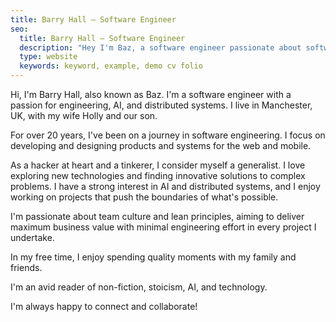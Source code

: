 ```yaml
---
title: Barry Hall — Software Engineer
seo:
  title: Barry Hall — Software Engineer
  description: "Hey I'm Baz, a software engineer passionate about software engineering, AI and distributed systems."
  type: website
  keywords: keyword, example, demo cv folio
---
```


Hi, I'm Barry Hall, also known as Baz. I'm a software engineer with a passion for engineering,
AI, and distributed systems. I live in Manchester, UK, with my wife Holly and our son.

For over 20 years, I've been on a journey in software engineering.
I focus on developing and designing products and systems for the web and mobile.

As a hacker at heart and a tinkerer, I consider myself a generalist. I love exploring
new technologies and finding innovative solutions to complex problems. I have a
strong interest in AI and distributed systems, and I enjoy working on projects that
push the boundaries of what's possible.

I'm passionate about team culture and lean principles, aiming to deliver maximum business
value with minimal engineering effort in every project I undertake.

In my free time, I enjoy spending quality moments with my family and friends.

I'm an avid reader of non-fiction, stoicism, AI, and technology.

I'm always happy to connect and collaborate!
